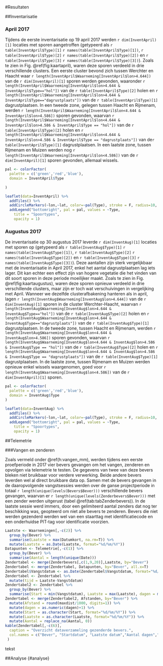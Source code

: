 #Resultaten

##Inventarisatie

### April 2017

Tijdens de eerste inventarisatie op 19 april 2017 werden `r dim(InventApril)[1]` locaties met sporen aangetroffen (getypeerd als `r table(InventApril$Type)[1]` `r names(table(InventApril$Type)[1])`, `r table(InventApril$Type)[2]` `r names(table(InventApril$Type)[2])` en `r table(InventApril$Type)[3]` `r names(table(InventApril$Type)[3])`).
Zoals te zien in Fig. \@ref(fig:kaartapril), waren deze sporen verdeeld in drie verschillende clusters. Een eerste cluster bevond zich tussen Werchter en Haacht waar `r length(InventApril$Waarneming[InventApril$lon>4.644])` van de `r dim(InventApril)[1]` sporen werden gevonden, waaronder `r length(InventApril$Waarneming[InventApril$lon>4.644 & InventApril$Type=="hol"])` van de `r table(InventApril$Type)[2]` holen en `r length(InventApril$Waarneming[InventApril$lon>4.644 & InventApril$Type=="dagrustplaats"])` van de `r table(InventApril$Type)[1]` dagrustplaatsen. In een tweede zone, gelegen tussen Haacht en Rijmenam, werden `r length(InventApril$Waarneming[InventApril$lon<4.644 & InventApril$lon>4.586])` sporen gevonden, waarvan `r length(InventApril$Waarneming[InventApril$lon<4.644 & InventApril$lon>4.586 & InventApril$Type == "hol"])` van de `r table(InventApril$Type)[2]` holen en `r length(InventApril$Waarneming[InventApril$lon<4.644 & InventApril$lon>4.586 & InventApril$Type == "dagrustplaats"])` van de`r table(InventApril$Type)[1]` dagrustplaatsen. In een laatste zone, tussen Rijmenam en Muizen werden nog `r length(InventApril$Waarneming[InventApril$lon<4.586])` van de `r dim(InventApril)[1]` sporen gevonden, allemaal wissels.

```r
pal <- colorFactor(
  palette = c('green','red','blue'),
  domain = InventApril$Type
  
)
```

```r
leaflet(data=InventApril) %>% 
  addTiles() %>%
  addCircleMarkers(~lon,~lat, color=~pal(Type), stroke = F, radius=10, fillOpacity = 0.8) %>%
  addLegend("bottomright", pal = pal, values = ~Type,
    title = "Spoortypes",
    opacity = 1)
```
### Augustus 2017

De inventarisatie op 30 augustus 2017 leverde `r dim(InventAug)[1]` locaties met sporen op (getypeerd als `r table(InventAug$Type)[1]` `r names(table(InventAug$Type)[1])`, `r table(InventAug$Type)[2]` `r names(table(InventAug$Type)[2])` en `r table(InventAug$Type)[3]` `r names(table(InventAug$Type)[3])`). Deze aantallen zijn sterk vergelijkbaar met de inventarisatie in April 2017, enkel het aantal dagrustplaatsen lag iets lager. Dit kan echter een effect zijn van hogere vegetatie die het vinden van dit soort sporen in deze periode moeilijker maakt. 
Zoals te zien in Fig. \@ref(fig:kaartaugustus), waren deze sporen opnieuw verdeeld in drie verschillende clusters, maar zijn er toch wat verschuivingen in vergelijking met April. Wanneer we dezelfde clusterafbakening hanteren als in april, lagen  `r length(InventAug$Waarneming[InventAug$lon>4.644])` van de `r dim(InventAug)[1]` sporen in de cluster Werchter-Haacht, waarvan `r length(InventAug$Waarneming[InventAug$lon>4.644 & InventAug$Type=="hol"])` van de `r table(InventAug$Type)[2]` holen en `r length(InventAug$Waarneming[InventAug$lon>4.644 & InventAug$Type=="dagrustplaats"])` van de `r table(InventAug$Type)[1]` dagrustplaatsen. In de tweede zone, tussen Haacht en Rijmenam, werden `r length(InventAug$Waarneming[InventAug$lon<4.644 & InventAug$lon>4.586])` sporen gevonden, waarvan `r length(InventAug$Waarneming[InventAug$lon<4.644 & InventAug$lon>4.586 & InventAug$Type == "hol"])` van de `r table(InventAug$Type)[2]` holen en `r length(InventAug$Waarneming[InventAug$lon<4.644 & InventAug$lon>4.586 & InventAug$Type == "dagrustplaats"])` van de `r table(InventAug$Type)[1]` dagrustplaatsen. In de laatste zone, tussen Rijmenam en Muizen werden opnieuw enkel wissels waargenomen, goed voor `r length(InventAug$Waarneming[InventAug$lon<4.586])` van de `r dim(InventApril)[1]` sporen.

```r
pal <- colorFactor(
  palette = c('green','red','blue'),
  domain = InventAug$Type
)
```

```r
leaflet(data=InventAug) %>% 
  addTiles() %>%
  addCircleMarkers(~lon,~lat, color=~pal(Type), stroke = F, radius=10, fillOpacity = 0.8) %>%
  addLegend("bottomright", pal = pal, values = ~Type,
    title = "Spoortypes",
    opacity = 1)
```

##Telemetrie

###Vangen en zenderen

Zoals vermeld onder \@ref(h:vangen_mm), werden tijdens een eerste proefperiode in 2017 vier bevers gevangen om het vangen, zenderen en opvolgen via telemetrie te testen. De gegevens van twee van deze bevers bleken niet bruikbaar voor verdere verwerking. Beide andere bevers leverden wel al direct bruikbare data op. Samen met de bevers gevangen in de daaropvolgende vangstsessies werden over de ganse projectperiode in totaal `r length(unique(levels(Bevers$Bever)))` verschillende bevers gevangen, waarvan er `r length(unique(levels(Zenderbevers$Bever)))` met een zender werden uitgerust (tabel \@ref(tab:tabZenderbevers)). In de laatste sessie werd immers, door een gelimiteerd aantal zenders dat nog ter beschikking was, geopteerd om niet alle bevers te zenderen. Bevers die niet werden gezenderd werden wel van een staarttag met identificatiecode en een onderhuidse PIT-tag voor identificatie voorzien.



```r
Laatste <- Waarnemingen[,-c(2)] %>% 
  group_by(Bever) %>%
  summarise(Laatste = max(Datumkort, na.rm=T)) %>% 
  mutate(Laatste = as.Date(Laatste, format="%d/%m/%Y"))
Datapunten <- Telemetrie[,-c(1)] %>% 
  group_by(Bever) %>%
  summarise(Aantal = length(unique(Date)))
Zendertabel <- merge(Zenderbevers[,c(1,9,20)],Laatste, by="Bever")
Zendertabel <- merge(Zendertabel, Datapunten, by="Bever", all.x=T)
Zendertabel$Vangstdatum <- as.Date(Zendertabel$Vangstdatum, format="%d/%m/%Y")
Zendertabel <- Zendertabel %>% 
  mutate(tijd = Laatste-Vangstdatum)
Zendertabel2 <- Zendertabel %>%
  group_by(Bever) %>%
  summarise(Start = min(Vangstdatum), Laatste = max(Laatste), dagen = max(tijd), Aantal = max(Aantal))
Zendertabel <- merge(Zendertabel2, Afstanden, by="Bever") %>% 
  mutate(Afstand = round(maxdist/1000, digits=1)) %>% 
  mutate(dagen = as.numeric(dagen)+1) %>% 
  mutate(Start = as.character(Start, format="%d/%m/%Y")) %>% 
  mutate(Laatste = as.character(Laatste, format="%d/%m/%Y")) %>% 
  mutate(Aantal = replace_na(Aantal, 0))
kable(Zendertabel[,-c(6)],
  caption = "Overzicht dataverzameling gezenderde bevers.",
  col.names = c("Bever", "Startdatum", "Laatste datum","Aantal dagen","Aantal datapunten", "Max. afstand")
 )
```

tekst 


##Analyse {#analyse}